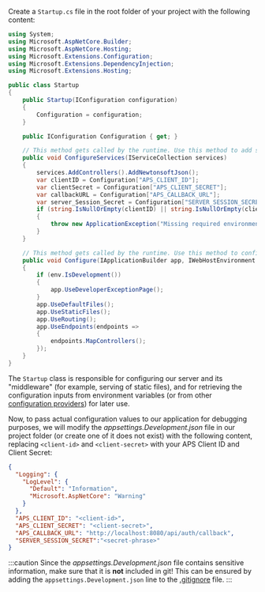 Create a `Startup.cs` file in the root folder of your project with the following content:

```csharp title="Startup.cs"
using System;
using Microsoft.AspNetCore.Builder;
using Microsoft.AspNetCore.Hosting;
using Microsoft.Extensions.Configuration;
using Microsoft.Extensions.DependencyInjection;
using Microsoft.Extensions.Hosting;

public class Startup
{
    public Startup(IConfiguration configuration)
    {
        Configuration = configuration;
    }

    public IConfiguration Configuration { get; }

    // This method gets called by the runtime. Use this method to add services to the container.
    public void ConfigureServices(IServiceCollection services)
    {
        services.AddControllers().AddNewtonsoftJson();
        var clientID = Configuration["APS_CLIENT_ID"];
        var clientSecret = Configuration["APS_CLIENT_SECRET"];
        var callbackURL = Configuration["APS_CALLBACK_URL"];
        var server_Session_Secret = Configuration["SERVER_SESSION_SECRET"];
        if (string.IsNullOrEmpty(clientID) || string.IsNullOrEmpty(clientSecret) || string.IsNullOrEmpty(callbackURL)|| string.IsNullOrEmpty(server_Session_Secret))
        {
            throw new ApplicationException("Missing required environment variables APS_CLIENT_ID, APS_CLIENT_SECRET,APS_CALLBACK_URL or SERVER_SESSION_SECRET");
        }       
    }

    // This method gets called by the runtime. Use this method to configure the HTTP request pipeline.
    public void Configure(IApplicationBuilder app, IWebHostEnvironment env)
    {
        if (env.IsDevelopment())
        {
            app.UseDeveloperExceptionPage();
        }
        app.UseDefaultFiles();
        app.UseStaticFiles();
        app.UseRouting();
        app.UseEndpoints(endpoints =>
        {
            endpoints.MapControllers();
        });
    }
}
```

The `Startup` class is responsible for configuring our server and its "middleware" (for example,
serving of static files), and for retrieving the configuration inputs from environment variables
(or from other [configuration providers](https://docs.microsoft.com/en-us/aspnet/core/fundamentals/configuration/?view=aspnetcore-6.0#configuration-providers))
for later use.

Now, to pass actual configuration values to our application for debugging purposes,
we will modify the _appsettings.Development.json_ file in our project folder
(or create one of it does not exist) with the following content, replacing
`<client-id>` and `<client-secret>` with your APS Client ID and Client Secret:

```json
{
  "Logging": {
    "LogLevel": {
      "Default": "Information",
      "Microsoft.AspNetCore": "Warning"
    }
  },
  "APS_CLIENT_ID": "<client-id>",
  "APS_CLIENT_SECRET": "<client-secret>",
  "APS_CALLBACK_URL": "http://localhost:8080/api/auth/callback",
  "SERVER_SESSION_SECRET":"<secret-phrase>"
}
```

:::caution
Since the _appsettings.Development.json_ file contains sensitive information, make sure that it is **not** included in git!
This can be ensured by adding the `appsettings.Development.json` line to the [.gitignore](https://git-scm.com/docs/gitignore) file.
:::
